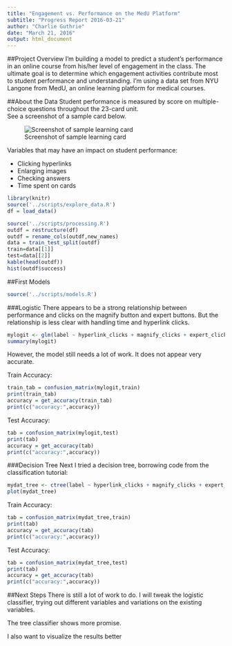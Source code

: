```yaml
---
title: "Engagement vs. Performance on the MedU Platform"
subtitle: "Progress Report 2016-03-21"
author: "Charlie Guthrie"
date: "March 21, 2016"
output: html_document
---
```



##Project Overview
I'm building a model to predict a student's performance in an online course from his/her level of engagement in the class. The ultimate goal is to determine which engagement activities contribute most to student performance and understanding. I'm using a data set from NYU Langone from MedU, an online learning platform for medical courses.



##About the Data
Student performance is measured by score on multiple-choice questions throughout the 23-card unit.  
See a screenshot of a sample card below.

![Screenshot of sample learning card](../figures/card_screenshot.png)

Variables that may have an impact on student performance:

  * Clicking hyperlinks
  * Enlarging images
  * Checking answers
  * Time spent on cards
  
```r
library(knitr)
source('../scripts/explore_data.R')
df = load_data()

source('../scripts/processing.R')
outdf = restructure(df)
outdf = rename_cols(outdf,new_names)
data = train_test_split(outdf)
train=data[[1]]
test=data[[2]]
kable(head(outdf))
hist(outdf$success)
```

##First Models
```r
source('../scripts/models.R')
```

###Logistic
There appears to be a strong relationship between performance and clicks on the magnify button and expert buttons.  But the relationship is less clear with handling time and hyperlink clicks. 
```r
mylogit <- glm(label ~ hyperlink_clicks + magnify_clicks + expert_clicks + handling_time, data = train, family = "binomial")
summary(mylogit)
```

However, the model still needs a lot of work. It does not appear very accurate.

Train Accuracy:
```r
train_tab = confusion_matrix(mylogit,train)
print(train_tab)
accuracy = get_accuracy(train_tab)
print(c("accuracy:",accuracy))
```

Test Accuracy:
```r
tab = confusion_matrix(mylogit,test)
print(tab)
accuracy = get_accuracy(tab)
print(c("accuracy:",accuracy))
```

###Decision Tree
Next I tried a decision tree, borrowing code from the classification tutorial:
```r
mydat_tree <- ctree(label ~ hyperlink_clicks + magnify_clicks + expert_clicks + handling_time, data = train)
plot(mydat_tree)
```

Train Accuracy:
```r
tab = confusion_matrix(mydat_tree,train)
print(tab)
accuracy = get_accuracy(tab)
print(c("accuracy:",accuracy))
```

Test Accuracy:
```r
tab = confusion_matrix(mydat_tree,test)
print(tab)
accuracy = get_accuracy(tab)
print(c("accuracy:",accuracy))
```

##Next Steps
There is still a lot of work to do. I will tweak the logistic classifier, trying out different variables and variations on the existing variables.  

The tree classifier shows more promise. 

I also want to visualize the results better

